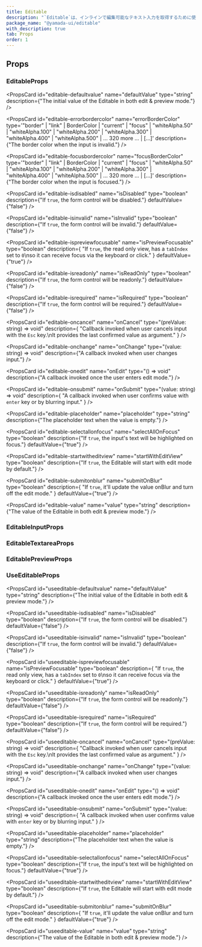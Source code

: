 ```yaml
---
title: Editable
description: "`Editable`は、インラインで編集可能なテキスト入力を取得するために使用されるコンポーネントです。"
package_name: "@yamada-ui/editable"
with_description: true
tab: Props
order: 1
---
```


## Props

### EditableProps

<PropsCard
  id="editable-defaultvalue"
  name="defaultValue"
  type="string"
  description={"The initial value of the Editable in both edit & preview mode."}
/>

<PropsCard
  id="editable-errorbordercolor"
  name="errorBorderColor"
  type='"border" | "link" | BorderColor | "current" | "focus" | "whiteAlpha.50" | "whiteAlpha.100" | "whiteAlpha.200" | "whiteAlpha.300" | "whiteAlpha.400" | "whiteAlpha.500" | ... 320 more ... | [...]'
  description={"The border color when the input is invalid."}
/>

<PropsCard
  id="editable-focusbordercolor"
  name="focusBorderColor"
  type='"border" | "link" | BorderColor | "current" | "focus" | "whiteAlpha.50" | "whiteAlpha.100" | "whiteAlpha.200" | "whiteAlpha.300" | "whiteAlpha.400" | "whiteAlpha.500" | ... 320 more ... | [...]'
  description={"The border color when the input is focused."}
/>

<PropsCard
  id="editable-isdisabled"
  name="isDisabled"
  type="boolean"
  description={"If `true`, the form control will be disabled."}
  defaultValue={"false"}
/>

<PropsCard
  id="editable-isinvalid"
  name="isInvalid"
  type="boolean"
  description={"If `true`, the form control will be invalid."}
  defaultValue={"false"}
/>

<PropsCard
  id="editable-ispreviewfocusable"
  name="isPreviewFocusable"
  type="boolean"
  description={
    "If `true`, the read only view, has a `tabIndex` set to `0`\nso it can receive focus via the keyboard or click."
  }
  defaultValue={"true"}
/>

<PropsCard
  id="editable-isreadonly"
  name="isReadOnly"
  type="boolean"
  description={"If `true`, the form control will be readonly."}
  defaultValue={"false"}
/>

<PropsCard
  id="editable-isrequired"
  name="isRequired"
  type="boolean"
  description={"If `true`, the form control will be required."}
  defaultValue={"false"}
/>

<PropsCard
  id="editable-oncancel"
  name="onCancel"
  type="(preValue: string) => void"
  description={
    "Callback invoked when user cancels input with the `Esc` key.\nIt provides the last confirmed value as argument."
  }
/>

<PropsCard
  id="editable-onchange"
  name="onChange"
  type="(value: string) => void"
  description={"A callback invoked when user changes input."}
/>

<PropsCard
  id="editable-onedit"
  name="onEdit"
  type="() => void"
  description={"A callback invoked once the user enters edit mode."}
/>

<PropsCard
  id="editable-onsubmit"
  name="onSubmit"
  type="(value: string) => void"
  description={
    "A callback invoked when user confirms value with `enter` key or by blurring input."
  }
/>

<PropsCard
  id="editable-placeholder"
  name="placeholder"
  type="string"
  description={"The placeholder text when the value is empty."}
/>

<PropsCard
  id="editable-selectallonfocus"
  name="selectAllOnFocus"
  type="boolean"
  description={"If `true`, the input's text will be highlighted on focus."}
  defaultValue={"true"}
/>

<PropsCard
  id="editable-startwitheditview"
  name="startWithEditView"
  type="boolean"
  description={"If `true`, the Editable will start with edit mode by default."}
/>

<PropsCard
  id="editable-submitonblur"
  name="submitOnBlur"
  type="boolean"
  description={
    "If `true`, it'll update the value onBlur and turn off the edit mode."
  }
  defaultValue={"true"}
/>

<PropsCard
  id="editable-value"
  name="value"
  type="string"
  description={"The value of the Editable in both edit & preview mode."}
/>

### EditableInputProps

### EditableTextareaProps

### EditablePreviewProps

### UseEditableProps

<PropsCard
  id="useeditable-defaultvalue"
  name="defaultValue"
  type="string"
  description={"The initial value of the Editable in both edit & preview mode."}
/>

<PropsCard
  id="useeditable-isdisabled"
  name="isDisabled"
  type="boolean"
  description={"If `true`, the form control will be disabled."}
  defaultValue={"false"}
/>

<PropsCard
  id="useeditable-isinvalid"
  name="isInvalid"
  type="boolean"
  description={"If `true`, the form control will be invalid."}
  defaultValue={"false"}
/>

<PropsCard
  id="useeditable-ispreviewfocusable"
  name="isPreviewFocusable"
  type="boolean"
  description={
    "If `true`, the read only view, has a `tabIndex` set to `0`\nso it can receive focus via the keyboard or click."
  }
  defaultValue={"true"}
/>

<PropsCard
  id="useeditable-isreadonly"
  name="isReadOnly"
  type="boolean"
  description={"If `true`, the form control will be readonly."}
  defaultValue={"false"}
/>

<PropsCard
  id="useeditable-isrequired"
  name="isRequired"
  type="boolean"
  description={"If `true`, the form control will be required."}
  defaultValue={"false"}
/>

<PropsCard
  id="useeditable-oncancel"
  name="onCancel"
  type="(preValue: string) => void"
  description={
    "Callback invoked when user cancels input with the `Esc` key.\nIt provides the last confirmed value as argument."
  }
/>

<PropsCard
  id="useeditable-onchange"
  name="onChange"
  type="(value: string) => void"
  description={"A callback invoked when user changes input."}
/>

<PropsCard
  id="useeditable-onedit"
  name="onEdit"
  type="() => void"
  description={"A callback invoked once the user enters edit mode."}
/>

<PropsCard
  id="useeditable-onsubmit"
  name="onSubmit"
  type="(value: string) => void"
  description={
    "A callback invoked when user confirms value with `enter` key or by blurring input."
  }
/>

<PropsCard
  id="useeditable-placeholder"
  name="placeholder"
  type="string"
  description={"The placeholder text when the value is empty."}
/>

<PropsCard
  id="useeditable-selectallonfocus"
  name="selectAllOnFocus"
  type="boolean"
  description={"If `true`, the input's text will be highlighted on focus."}
  defaultValue={"true"}
/>

<PropsCard
  id="useeditable-startwitheditview"
  name="startWithEditView"
  type="boolean"
  description={"If `true`, the Editable will start with edit mode by default."}
/>

<PropsCard
  id="useeditable-submitonblur"
  name="submitOnBlur"
  type="boolean"
  description={
    "If `true`, it'll update the value onBlur and turn off the edit mode."
  }
  defaultValue={"true"}
/>

<PropsCard
  id="useeditable-value"
  name="value"
  type="string"
  description={"The value of the Editable in both edit & preview mode."}
/>

